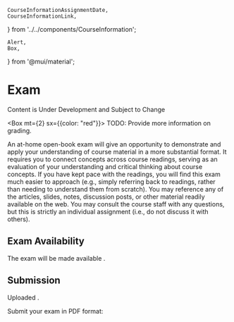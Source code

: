     CourseInformationAssignmentDate,
    CourseInformationLink,
} from '../../components/CourseInformation';

    Alert,
    Box,
} from '@mui/material';

# Exam

<Alert severity='error'>Content is Under Development and Subject to Change</Alert>

<Box mt={2} sx={{color: "red"}}>
TODO: Provide more information on grading.
</Box>

An at-home open-book exam will give an opportunity to demonstrate and apply your understanding of course material in a more substantial format.
It requires you to connect concepts across course readings, serving as an evaluation of your understanding and critical thinking about course concepts.
If you have kept pace with the readings, you will find this exam much easier to approach
(e.g., simply referring back to readings, rather than needing to understand them from scratch).
You may reference any of the articles, slides, notes, discussion posts, or other material readily available on the web.
You may consult the course staff with any questions, but this is strictly an individual assignment (i.e., do not discuss it with others).

## Exam Availability

The exam will be made available <CourseInformationAssignmentDate assignmentDateName='assignmentDateAvailableExam' />.

## Submission

Uploaded <CourseInformationAssignmentDate assignmentDateName='assignmentDateDueExam' />.

Submit your exam in PDF format:

<p><CourseInformationLink linkName='linkSubmitExam' /></p>
